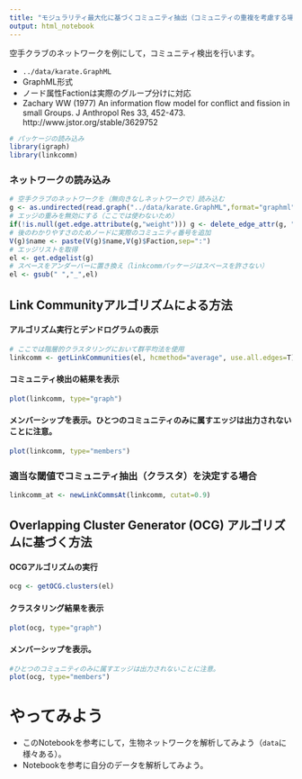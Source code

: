 ```yaml
---
title: "モジュラリティ最大化に基づくコミュニティ抽出（コミュニティの重複を考慮する場合）"
output: html_notebook
---
```


空手クラブのネットワークを例にして，コミュニティ検出を行います。

  + ``../data/karate.GraphML``
  + GraphML形式
  + ノード属性Factionは実際のグループ分けに対応
  + Zachary WW (1977) An information flow model for conflict and fission in small Groups. J Anthropol Res 33, 452-473. http://www.jstor.org/stable/3629752

```r
# パッケージの読み込み
library(igraph)
library(linkcomm)
```

### ネットワークの読み込み
```r
# 空手クラブのネットワークを（無向きなしネットワークで）読み込む
g <- as.undirected(read.graph("../data/karate.GraphML",format="graphml"))
# エッジの重みを無効にする（ここでは使わないため）
if(!is.null(get.edge.attribute(g,"weight"))) g <- delete_edge_attr(g, "weight")
# 後のわかりやすさのためノードに実際のコミュニティ番号を追加
V(g)$name <- paste(V(g)$name,V(g)$Faction,sep=":")
# エッジリストを取得
el <- get.edgelist(g)
# スペースをアンダーバーに置き換え（linkcommパッケージはスペースを許さない）
el <- gsub(" ","_",el)
```

## Link Communityアルゴリズムによる方法
#### アルゴリズム実行とデンドログラムの表示
```r
# ここでは階層的クラスタリングにおいて群平均法を使用
linkcomm <- getLinkCommunities(el, hcmethod="average", use.all.edges=T)
```
#### コミュニティ検出の結果を表示
```r
plot(linkcomm, type="graph")
```
#### メンバーシップを表示。ひとつのコミュニティのみに属すエッジは出力されないことに注意。
```r
plot(linkcomm, type="members")
```
### 適当な閾値でコミュニティ抽出（クラスタ）を決定する場合
```r
linkcomm_at <- newLinkCommsAt(linkcomm, cutat=0.9)
```

## Overlapping Cluster Generator (OCG) アルゴリズムに基づく方法
#### OCGアルゴリズムの実行
```r
ocg <- getOCG.clusters(el)
```

#### クラスタリング結果を表示
```r
plot(ocg, type="graph")
```

#### メンバーシップを表示。
```r
#ひとつのコミュニティのみに属すエッジは出力されないことに注意。
plot(ocg, type="members")
```

# やってみよう
  + このNotebookを参考にして，生物ネットワークを解析してみよう（``data``に様々ある）。
  + Notebookを参考に自分のデータを解析してみよう。